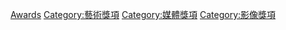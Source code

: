 {{Commonscat|Television awards}}

[[Category:電視事件|Awards]]
[[Category:藝術獎項|Category:藝術獎項]]
[[Category:媒體獎項|Category:媒體獎項]]
[[Category:影像獎項|Category:影像獎項]]